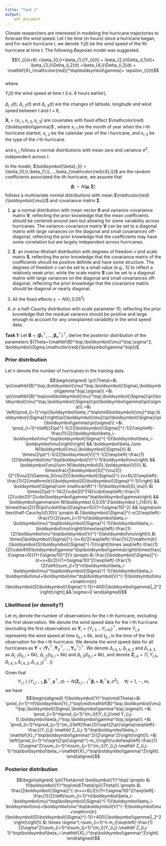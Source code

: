 ```yaml
---
title: "Task 1"
output: 
    pdf_document
---
```



Climate researchers are interested in modeling the hurricane trajectories to forecast the wind speed. Let $t$ be time (in hours) since a hurricane began, and For each hurricane $i$, we denote $Y_{i}(t)$ be the wind speed of the $i$th hurricane at time $t$. The following Bayesian model was suggested.  


$$Y_{i}(t+6) =\beta_{0,i}+\beta_{1,i}Y_{i}(t) + \beta_{2,i}\Delta_{i,1}(t)+
\beta_{3,i}\Delta_{i,2}(t) +\beta_{4,i}\Delta_{i,3}(t)  + \mathbf{X}_i\mathcolor{red}{^\top\boldsymbol\gamma}+ \epsilon_{i}(t)$$   
where 

$Y_{i}(t)$ the wind speed at time $t$ (i.e. 6 hours earlier),  

$\Delta_{i,1}(t)$, $\Delta_{i,2}(t)$ and $\Delta_{i,3}(t)$ are the changes of latitude, longitude and wind speed between $t$ and $t+6$, 

$\mathbf{X}_i = (x_{i,1},x_{i,2},x_{i,3})$\textcolor{red}{$^\top$} are covariates with fixed effect $\mathcolor{red}{\boldsymbol\gamma}$ \textcolor{blue}{($\boldsymbol\gamma$ is a vector.)}, where $x_{i,1}$ be the month of year when the $i$-th hurricane started, $x_{i,2}$ be the calendar year of the $i$ hurricane, and $x_{i,3}$ be the type of the $i$-th hurricane. \textcolor{blue}{(We assume $x_{i,2}$ are numeric variable, $\mathbf{x}_{i,1}=(x_{i,1,4},\ldots,x_{i,12})^\top$ is categorical variable (April-January, January as reference category, 10 categories, 9 dummy variables) and $\mathbf{x}_{i,3}=(x_{i,3,1},\ldots,x_{i,3,4})^\top$ is categorical variable (5 categories, 4 dummy variables). we assume $\boldsymbol\gamma=(\gamma_{1,4},\ldots,\gamma_{1,12},\gamma_{2},\gamma_{3,1},\ldots,\gamma_{3,4})^\top$, where the prior of $\boldsymbol\gamma\sim N(\boldsymbol 0,0.05^2\boldsymbol I_{14})$)} 

and $\epsilon_{i,t}$ follows a normal distributions with mean zero and variance $\sigma^2$, independent across $t$. 


In the model,  $\boldsymbol{\beta}_{i} =  (\beta_{0,i},\beta_{1,i},...,\beta_{\mathcolor{red}{4},i})$ are the random coefficients associated the $i$th hurricane, we assume that 

$$\boldsymbol{\beta}_{i} \sim N(\boldsymbol{\mu}, \boldsymbol{\Sigma})$$
follows a multivariate normal distributions with mean $\mathcolor{red}{\boldsymbol{\mu}}$ and covariance matrix $\boldsymbol\Sigma$.


\paragraph{Prior distributions}

1. $\boldsymbol{\mu}$: a normal distribution with mean vector $\boldsymbol{0}$ and variance-covariance matrix $\boldsymbol{V}$, reflecting the prior knowledge that the mean coefficients should be centered around zero but allowing for some variability across hurricanes. The variance-covariance matrix $\boldsymbol{V}$ can be set to a diagonal matrix with large variances on the diagonal and small covariances off-diagonal, reflecting the prior knowledge that the coefficients may have some correlation but are largely independent across hurricanes.

2. $\boldsymbol{\Sigma}$: an inverse-Wishart distribution with degrees of freedom $\nu$ and scale matrix $\boldsymbol{S}$, reflecting the prior knowledge that the covariance matrix of the coefficients should be positive definite and have some structure. The degrees of freedom $\nu$ can be set to a small value (e.g., 5) to reflect a relatively weak prior, while the scale matrix $\boldsymbol{S}$ can be set to a diagonal matrix with large variances on the diagonal and small covariances off-diagonal, reflecting the prior knowledge that the covariance matrix should be diagonal or nearly diagonal.

3. All the fixed effects $\gamma \sim N(0, 0.05^2)$

4. $\sigma$: a half-Cauchy distribution with scale parameter 10, reflecting the prior knowledge that the residual variance should be positive and large enough to account for any unexplained variability in the wind speed data.


\newpage

**Task 1:** Let $\mathbf{B}= (\boldsymbol{\beta}_{1}^\top,...,\boldsymbol{\beta}_{n}^\top)^\top$, derive the posterior distribution of the parameters $\Theta=(\mathbf{B}^\top,\boldsymbol{\mu}^\top,\sigma^2, \boldsymbol\Sigma,\mathcolor{red}{\boldsymbol\gamma^\top})$.


### Prior distribution

Let $n$ denote the number of hurricanes in the training data. \textcolor{blue}{(we need to partition all hurricanes into training \& test.)}

$$\begin{aligned}
\pi(\Theta)=&\ \pi(\mathbf{B}^\top,\boldsymbol{\mu}^\top,\boldsymbol{\Sigma},\boldsymbol\gamma^\top,\sigma)\\
=&\ \pi(\mathbf{B}^\top\mid\boldsymbol{\mu}^\top,\boldsymbol{\Sigma})\pi(\boldsymbol{\mu}^\top,\boldsymbol{\Sigma})\pi(\boldsymbol\gamma)\pi(\sigma)\\
=&\ \left(\prod_{i=1}^n\pi(\boldsymbol\beta_i^\top\mid\boldsymbol{\mu}^\top,\boldsymbol{\Sigma})\right)\pi(\boldsymbol{\mu})\pi(\boldsymbol{\Sigma})\pi(\boldsymbol\gamma)\pi(\sigma)\\
=&\ \prod_{i=1}^n\left[(2\pi)^{-5/2}|\boldsymbol{\Sigma}|^{-1/2}\exp\left(-\frac{1}{2}(\boldsymbol\beta_i-\boldsymbol\mu)^\top\boldsymbol{\Sigma}^{-1}(\boldsymbol\beta_i-\boldsymbol\mu)\right)\right] && \boldsymbol\beta_i\sim N(\boldsymbol{\mu},\boldsymbol{\Sigma})\\
&\ \times(2\pi)^{-5/2}|\boldsymbol{V}|^{-1/2}\exp\left(-\frac{1}{2}\boldsymbol\mu^\top\boldsymbol{V}^{-1}\boldsymbol\mu\right) && \boldsymbol{\mu}\sim N(\boldsymbol{0},\boldsymbol{V})\\
&\ \times\frac{|\boldsymbol{S}|^{\nu/2}}{2^{5\nu/2}\Gamma_5(\nu/2)}|\boldsymbol{\Sigma}|^{-(v+6)/2}\exp\left(-\frac{1}{2}\mathrm{tr}(\boldsymbol{S}\boldsymbol{\Sigma}^{-1})\right) && \boldsymbol{\Sigma}\sim \mathcal{W}^{-1}(\boldsymbol{S},\nu)\\
&\ \times(2\pi)^{-14/2}\cdot20^{14}\cdot\exp\left(-\frac{1}{2}\cdot20^2\cdot\boldsymbol\gamma^\top\boldsymbol\gamma\right) && \boldsymbol\gamma\sim N(\boldsymbol 0,0.05^2\boldsymbol I_{14})\\
&\ \times\frac{2}{10\pi}\cdot\frac{I(\sigma>0)}{1+(\sigma/10)^2} && \sigma\sim \text{half-Cauchy}(0,10)\\
\propto &\ |\boldsymbol{\Sigma}|^{-n/2}\exp\left(-\frac{1}{2}\sum_{i=1}^n(\boldsymbol\beta_i-\boldsymbol\mu)^\top\boldsymbol{\Sigma}^{-1}(\boldsymbol\beta_i-\boldsymbol\mu)\right)\times\exp\left(-\frac{1}{2}\boldsymbol\mu^\top\boldsymbol{V}^{-1}\boldsymbol\mu\right)\\
&\ \times|\boldsymbol{\Sigma}|^{-(v+6)/2}\exp\left(-\frac{1}{2}\mathrm{tr}(\boldsymbol{S}\boldsymbol{\Sigma}^{-1})\right)\times \exp\left(-\frac{1}{2}\cdot400\boldsymbol\gamma^\top\boldsymbol\gamma\right)\times\frac{I(\sigma>0)}{1+(\sigma/10)^2}\\
\propto &\ \frac{|\boldsymbol{\Sigma}|^{-(n+v+6)/2}}{1+(\sigma/10)^2}\exp\left[-\frac{1}{2}\left(\sum_{i=1}^n(\boldsymbol\beta_i-\boldsymbol\mu)^\top\boldsymbol{\Sigma}^{-1}(\boldsymbol\beta_i-\boldsymbol\mu)+\boldsymbol\mu^\top\boldsymbol{V}^{-1}\boldsymbol\mu+\mathrm{tr}(\boldsymbol{S}\boldsymbol{\Sigma}^{-1})+400\|\boldsymbol\gamma\|_2^2\right)\right],&& \sigma>0
\end{aligned}$$

### Likelihood (or density?)

Let $m_i$ denote the number of observations for the $i$-th hurricane, excluding the first observation. We denote the wind speed data for the $i$-th hurricane (excluding the first observation) as $\boldsymbol{Y}_i=(Y_{i,1},\ldots Y_{i,m_i})^\top$, where $Y_{i,k}$ represents the wind speed at time $t_{0,i}+6k$, and $t_{0,i}$ is the time of the first observation for the $i$-th hurricane. We denote the wind speed data for all hurricanes as $\boldsymbol{Y}=(\boldsymbol{Y}_1^\top,\boldsymbol{Y}_2^\top,\ldots,\boldsymbol{Y}_n^\top)^\top$. We denote $\Delta_{i,k,1}$, $\Delta_{i,k,2}$ and $\Delta_{i,k,3}$ as $\Delta_{i,1}(t_{0,i}+6k)$, $\Delta_{i,2}(t_{0,i}+6k)$ and $\Delta_{i,3}(t_{0,i}+6k)$, and denote $\mathbf Z_{i,k}=(1,Y_{i,k},\Delta_{i,k,1},\Delta_{i,k,2},\Delta_{i,k,3})^\top$. (\textcolor{blue}{$\mathbf Z_{i,k}$ contains $Y_{i,k}$, the previous observation of wind speed})

Given that
$$Y_{i,j}\mid (Y_{i,j-1},\boldsymbol\beta_i^\top,\boldsymbol\gamma^\top,\sigma)\sim N(\mathbf Z_{i,j-1}^\top\boldsymbol\beta_i + \mathbf{X}_i^\top\boldsymbol\gamma,\sigma^2),\quad\forall j=1,\cdots,m_i$$
we have
$$\begin{aligned}
f(\boldsymbol{Y}^\top\mid\Theta)=&\ \prod_{i=1}^nf(\boldsymbol{Y}_i^\top\mid\mathbf{B}^\top,\boldsymbol{\mu}^\top,\boldsymbol{\Sigma},\boldsymbol\gamma^\top,\sigma)\\
=&\ \prod_{i=1}^n\prod_{j=1}^{m_i}f(Y_{i,j}\mid Y_{i,j-1},\boldsymbol\beta_i^\top,\boldsymbol\gamma^\top,\sigma)\\
=&\ \prod_{i=1}^n\prod_{j=1}^{m_i}\left[\frac{1}{\sqrt{2\pi}\sigma}\exp\left(-\frac{(Y_{i,j}-\mathbf Z_{i,j-1}^\top\boldsymbol\beta_i-\mathbf{X}_i^\top\boldsymbol\gamma)^2}{2\sigma^2}\right)\right]\\
=&\ \left(\prod_{i=1}^n(\sqrt{2\pi}\sigma)^{-m_i}\right)\cdot\exp\left(-\frac{1}{2\sigma^2}\sum_{i=1}^n\sum_{j=1}^{m_i}(Y_{i,j}-\mathbf Z_{i,j-1}^\top\boldsymbol\beta_i-\mathbf{X}_i^\top\boldsymbol\gamma)^2\right).
\end{aligned}$$

### Posterior distribution

$$\begin{aligned}
\pi(\Theta\mid \boldsymbol{Y}^\top)
\propto &\ f(\boldsymbol{Y}^\top\mid\Theta)\pi(\Theta)\\
\propto &\ \frac{|\boldsymbol{\Sigma}|^{-(n+v+6)/2}}{1+(\sigma/10)^2}\exp\left[-\frac{1}{2}\left(\sum_{i=1}^n(\boldsymbol\beta_i-\boldsymbol\mu)^\top\boldsymbol{\Sigma}^{-1}(\boldsymbol\beta_i-\boldsymbol\mu)+\boldsymbol\mu^\top\boldsymbol{V}^{-1}\boldsymbol\mu+\mathrm{tr}(\boldsymbol{S}\boldsymbol{\Sigma}^{-1})+400\|\boldsymbol\gamma\|_2^2\right)\right]\\
&\ \times \sigma^{-\sum_{i=1}^n m_i}\exp\left(-\frac{1}{2\sigma^2}\sum_{i=1}^n\sum_{j=1}^{m_i}(Y_{i,j}-\mathbf Z_{i,j-1}^\top\boldsymbol\beta_i-\mathbf{X}_i^\top\boldsymbol\gamma)^2\right).
\end{aligned}$$